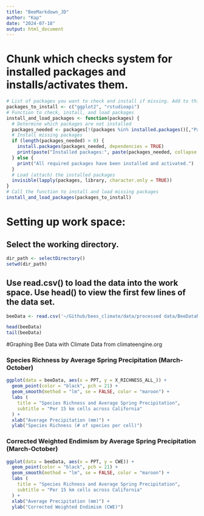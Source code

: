 ```yaml
---
title: "BeeMarkdown_JD"
author: "Kap"
date: "2024-07-18"
output: html_document
---
```


# Chunk which checks system for installed packages and installs/activates them.

```r
# List of packages you want to check and install if missing. Add to this string if you'd like to install additional packages following the previous package with ", " and in double quotations. !Names here much match the case and spelling of the packages you want!
packages_to_install <- c("ggplot2", "rstudioapi")
# Function to check, install, and load packages
install_and_load_packages <- function(packages) {
  # Determine which packages are not installed
  packages_needed <- packages[!(packages %in% installed.packages()[,"Package"])]
  # Install missing packages
  if (length(packages_needed) > 0) {
    install.packages(packages_needed, dependencies = TRUE)
    print(paste("Installed packages:", paste(packages_needed, collapse = ", ")))
  } else {
    print("All required packages have been installed and activated.")
  }
  # Load (attach) the installed packages
  invisible(lapply(packages, library, character.only = TRUE))
}
# Call the function to install and load missing packages
install_and_load_packages(packages_to_install)

```

# Setting up work space:

## Select the working directory.

```r
dir_path <- selectDirectory()
setwd(dir_path)

```

## Use read.csv() to load the data into the work space. Use head() to view the first few lines of the data set.

```r
beeData <- read.csv('~/Github/bees_climate/data/processed data/BeeDataNoiNatBio_PPTCWE.csv')

head(beeData)
tail(beeData)
```

#Graphing Bee Data with Climate Data from climateengine.org

### Species Richness by Average Spring Precipitation (March-October)

```r
ggplot(data = beeData, aes(x = PPT, y = X_RICHNESS_ALL_)) + 
  geom_point(color = "black", pch = 21) + 
  geom_smooth(method = "lm", se = FALSE, color = "maroon") + 
  labs (
    title = "Species Richness and Average Spring Precipitation", 
    subtitle = "Per 15 km cells across California" 
  ) + 
  xlab("Average Precipitation (mm)") + 
  ylab("Species Richness (# of species per cell)")
```

### Corrected Weighted Endimism by Average Spring Precipitation (March-October)

```r
ggplot(data = beeData, aes(x = PPT, y = CWE)) + 
  geom_point(color = "black", pch = 21) + 
  geom_smooth(method = "lm", se = FALSE, color = "maroon") + 
  labs (
    title = "Species Richness and Average Spring Precipitation", 
    subtitle = "Per 15 km cells across California" 
  ) + 
  xlab("Average Precipitation (mm)") + 
  ylab("Corrected Weighted Endimism (CWE)")
```
